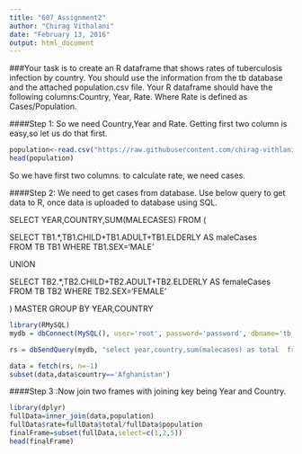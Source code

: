 ```yaml
---
title: "607_Assignment2"
author: "Chirag Vithalani"
date: "February 13, 2016"
output: html_document
---
```


###Your task is to create an R dataframe that shows rates of tuberculosis infection by country. You should use the information from the tb database and the attached population.csv file. Your R dataframe should have the following columns:Country, Year, Rate. Where Rate is defined as Cases/Population.

####Step 1: So we need Country,Year and Rate. Getting first two column is easy,so let us do that first.

```r
population<-read.csv("https://raw.githubusercontent.com/chirag-vithlani/607/master/week3/population.csv", sep=",")
head(population)
```

So we have first two columns.
to calculate rate, we need cases.

####Step 2: We need to get cases from database.
Use below query to get data to R, once data is uploaded to database using SQL.

SELECT YEAR,COUNTRY,SUM(MALECASES)
FROM 
(
  
  SELECT  TB1.*,TB1.CHILD+TB1.ADULT+TB1.ELDERLY AS maleCases  
  FROM TB TB1 WHERE TB1.SEX='MALE' 
  
  UNION 
  
  SELECT  TB2.*,TB2.CHILD+TB2.ADULT+TB2.ELDERLY AS femaleCases 
  FROM TB TB2 
  WHERE TB2.SEX='FEMALE' 
  
) MASTER
GROUP BY YEAR,COUNTRY

```r

library(RMySQL)
mydb = dbConnect(MySQL(), user='root', password='password', dbname='tb', host='localhost')

```

```r
rs = dbSendQuery(mydb, "select year,country,sum(malecases) as total  from  (select  tb1.*,tb1.child+tb1.adult+tb1.elderly as malecases  from tb tb1 where tb1.sex='male' union select tb2.*,tb2.child+tb2.adult+tb2.elderly as femalecases from tb tb2 where tb2.sex='female' ) master group by year,country")

data = fetch(rs, n=-1)
subset(data,data$country=='Afghanistan')
```

####Step 3 :Now join two frames with joining key being Year and Country.

```r
library(dplyr)
fullData=inner_join(data,population)
fullData$rate=fullData$total/fullData$population
finalFrame=subset(fullData,select=c(1,2,5))
head(finalFrame)
```


